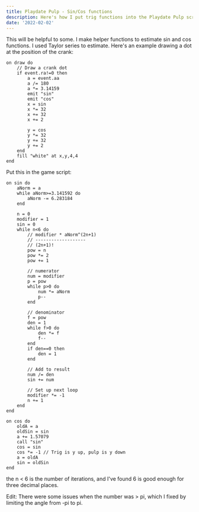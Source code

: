 ```yaml
---
title: Playdate Pulp - Sin/Cos functions
description: Here's how I put trig functions into the Playdate Pulp scripting language
date: '2022-02-02'
---
```


This will be helpful to some. I make helper functions to estimate sin and cos functions. I used Taylor series to estimate. Here's an example drawing a dot at the position of the crank:

```js:Player
on draw do
	// Draw a crank dot
	if event.ra!=0 then
		a = event.aa
		a /= 180
		a *= 3.14159
		emit "sin"
		emit "cos"
		x = sin
		x *= 32
		x += 32
		x += 2
		
		y = cos
		y *= 32
		y += 32
		y += 2
	end
	fill "white" at x,y,4,4
end
```

Put this in the game script:

```js:Game
on sin do
	aNorm = a
	while aNorm>=3.141592 do
		aNorm -= 6.283184
	end
	
	n = 0
	modifier = 1
	sin = 0
	while n<6 do
		// modifier * aNorm^(2n+1)
		// -------------------
		// (2n+1)!
		pow = n
		pow *= 2
		pow += 1
		
		// numerator
		num = modifier
		p = pow
		while p>0 do
			num *= aNorm
			p--
		end
		
		// denominator
		f = pow
		den = 1
		while f>0 do
			den *= f
			f--
		end
		if den==0 then
			den = 1
		end

		// Add to result
		num /= den
		sin += num
		
		// Set up next loop
		modifier *= -1
		n += 1
	end
end

on cos do
	oldA = a
	oldSin = sin
	a += 1.57079
	call "sin"
	cos = sin
	cos *= -1 // Trig is y up, pulp is y down
	a = oldA
	sin = oldSin
end

```

the n < 6 is the number of iterations, and I've found 6 is good enough for three decimal places.

Edit: There were some issues when the number was > pi, which I fixed by limiting the angle from -pi to pi.